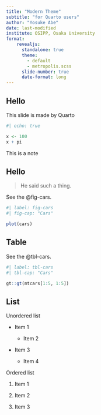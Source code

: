 ```yaml
---
title: "Modern Theme"
subtitle: "for Quarto users"
author: "Yosuke Abe"
date: last-modified
institute: OSIPP, Osaka University
format: 
    revealjs: 
      standalone: true
      theme: 
        - default
        - metropolis.scss
      slide-number: true
      date-format: long
---
```


## Hello

This slide is made by Quarto

```r
#| echo: true

x <- 100
x + pi
```

::: {.callout-note}
[This is a note]{.alert}
:::

## Hello

> He said such a thing.

See the @fig-cars.

```r
#| label: fig-cars
#| fig-cap: "Cars"

plot(cars)
```

## Table

See the @tbl-cars.

```r
#| label: tbl-cars
#| tbl-cap: "Cars"

gt::gt(mtcars[1:5, 1:5])
```

## List

Unordered list

- Item 1

    - Item 2

- Item 3

    - Item 4
    
Ordered list

1. Item 1

2. Item 2

3. Item 3